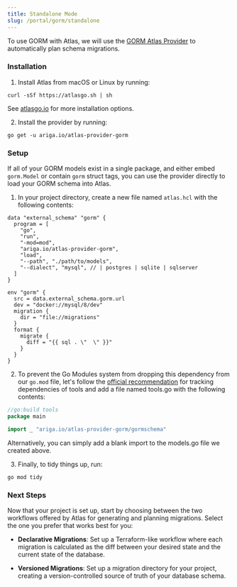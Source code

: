 ```yaml
---
title: Standalone Mode
slug: /portal/gorm/standalone
---
```


To use GORM with Atlas, we will use the [GORM Atlas Provider](https://github.com/ariga/atlas-provider-gorm)
to automatically plan schema migrations.

### Installation

1. Install Atlas from macOS or Linux by running:

```shell
curl -sSf https://atlasgo.sh | sh
```

See [atlasgo.io](https://atlasgo.io/getting-started#installation) for more installation options.

2. Install the provider by running:
```shell
go get -u ariga.io/atlas-provider-gorm
```

### Setup

If all of your GORM models exist in a single package, and either embed `gorm.Model` or contain `gorm` struct
tags, you can use the provider directly to load your GORM schema into Atlas.

1. In your project directory, create a new file named `atlas.hcl` with the following contents:

```hcl title=atlas.hcl
data "external_schema" "gorm" {
  program = [
    "go",
    "run",
    "-mod=mod",
    "ariga.io/atlas-provider-gorm",
    "load",
    "--path", "./path/to/models",
    "--dialect", "mysql", // | postgres | sqlite | sqlserver
  ]
}

env "gorm" {
  src = data.external_schema.gorm.url
  dev = "docker://mysql/8/dev"
  migration {
    dir = "file://migrations"
  }
  format {
    migrate {
      diff = "{{ sql . \"  \" }}"
    }
  }
}
```

2. To prevent the Go Modules system from dropping this dependency from our `go.mod` file, let's follow
the [official recommendation](https://github.com/golang/go/wiki/Modules#how-can-i-track-tool-dependencies-for-a-module)
for tracking dependencies of tools and add a file named tools.go with the following
contents:

```go title=tools.go
//go:build tools
package main

import _ "ariga.io/atlas-provider-gorm/gormschema"
```

Alternatively, you can simply add a blank import to the models.go file we created above.

3. Finally, to tidy things up, run:
```shell
go mod tidy
```

### Next Steps

Now that your project is set up, start by choosing between the two workflows offered by Atlas for generating and
planning migrations.
Select the one you prefer that works best for you:

* **Declarative Migrations**: Set up a Terraform-like workflow where each migration is calculated as the diff between
your desired state and the current state of the database.

* **Versioned Migrations**: Set up a migration directory for your project, creating a version-controlled source of truth
of your database schema.

